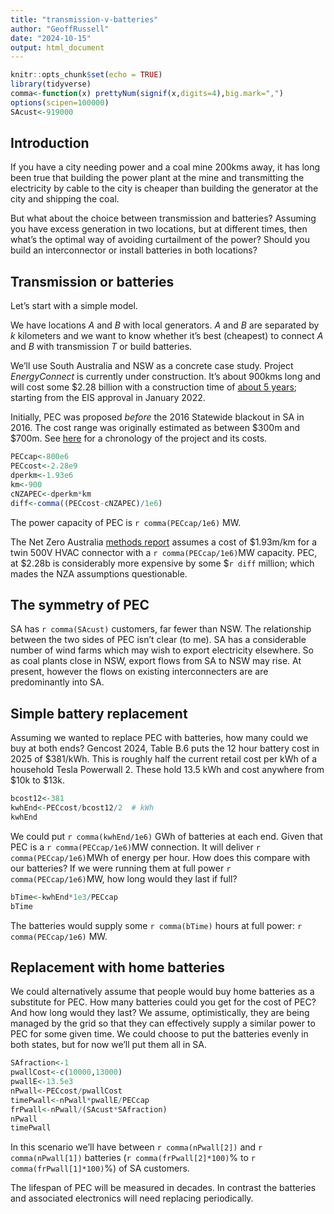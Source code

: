 ```yaml
---
title: "transmission-v-batteries"
author: "GeoffRussell"
date: "2024-10-15"
output: html_document
---
```


```r
knitr::opts_chunk$set(echo = TRUE)
library(tidyverse)
comma<-function(x) prettyNum(signif(x,digits=4),big.mark=",")
options(scipen=100000)
SAcust<-919000
```

## Introduction

If you have a city needing power and a coal mine 200kms away, it has long been true that building the power plant at the mine and transmitting
the electricity by cable to the city is cheaper than building the generator at the city and shipping the coal. 

But what about the choice between transmission and batteries? Assuming you have excess generation in two locations, but at different times, then what's
the optimal way of avoiding curtailment of the power? Should you build an interconnector or install batteries in both locations?

## Transmission or batteries 

Let's start with a simple model.

We have locations $A$ and $B$ with local generators. $A$ and $B$ are separated by $k$ kilometers and we want to know whether it's best (cheapest) to
connect $A$ and $B$ with transmission $T$ or build batteries. 

We'll use South Australia and NSW as a concrete case study. Project *EnergyConnect* is currently under construction. 
It's about 900kms long and will cost some \$2.28 billion with a construction time
of [about 5 years](https://www.projectenergyconnect.com.au/); starting from the EIS approval in January 2022.

Initially, PEC was proposed *before* the 2016 Statewide blackout in SA in 2016. The cost range was originally estimated as between \$300m and \$700m. See [here](https://wattclarity.com.au/articles/2024/07/a-tale-of-two-mega-projects-project-energy-connect-and-snowy-2-0-timelines-part-1) for a chronology of the project and its costs.

```r
PECcap<-800e6
PECcost<-2.28e9
dperkm<-1.93e6
km<-900
cNZAPEC<-dperkm*km
diff<-comma((PECcost-cNZAPEC)/1e6)
```
The power capacity of PEC is `r comma(PECcap/1e6)` MW.

The Net Zero Australia [methods report](https://www.netzeroaustralia.net.au/wp-content/uploads/2023/04/Net-Zero-Australia-Methods-Assumptions-Scenarios-Sensitivities.pdf) assumes a cost of $1.93m/km for a twin 500V HVAC connector with a `r comma(PECcap/1e6)`MW capacity. PEC, at \$2.28b is considerably more expensive by some \$`r diff` million; which mades the NZA assumptions questionable. 

## The symmetry of PEC 

SA has `r comma(SAcust)` customers, far fewer than NSW. The relationship between the two sides of PEC isn't clear (to me).  SA has a considerable number of wind farms which
may wish to export electricity elsewhere. So as coal plants close in NSW, export flows from SA to NSW may rise. At present, however the flows on existing
interconnecters are are predominantly into SA.

## Simple battery replacement

Assuming we wanted to replace PEC with batteries, how many could we buy at both ends? Gencost 2024, Table B.6 puts the 12 hour battery cost in 2025 of \$381/kWh. 
This is roughly half the current retail cost per kWh of a household Tesla Powerwall 2. These hold 13.5 kWh and cost anywhere from \$10k to \$13k.

```r
bcost12<-381
kwhEnd<-PECcost/bcost12/2  # kWh
kwhEnd
```

We could put `r comma(kwhEnd/1e6)` GWh of batteries at each end. Given that PEC is a `r comma(PECcap/1e6)`MW connection. It will 
deliver `r comma(PECcap/1e6)`MWh of energy per hour.  How
does this compare with our batteries? If we were running them at full power `r comma(PECcap/1e6)`MW, how long would they last if full?

```r
bTime<-kwhEnd*1e3/PECcap
bTime
```
The batteries would supply some `r comma(bTime)` hours at full power: `r comma(PECcap/1e6)` MW.

## Replacement with home batteries

We could alternatively assume that people would buy home batteries as a substitute for PEC. How many batteries could you get for the cost of PEC? And
how long would they last? We assume, optimistically, they are being managed by the grid 
so that they can effectively supply a similar power to PEC for some given time. We could choose to put the batteries evenly in both states, but for now
we'll put them all in SA.



```r
SAfraction<-1
pwallCost<-c(10000,13000)
pwallE<-13.5e3
nPwall<-PECcost/pwallCost
timePwall<-nPwall*pwallE/PECcap
frPwall<-nPwall/(SAcust*SAfraction)
nPwall
timePwall
```

In this scenario we'll have between 
`r comma(nPwall[2])` and
`r comma(nPwall[1])` batteries (`r comma(frPwall[2]*100)`% to `r comma(frPwall[1]*100)`%) of SA customers.

The lifespan of PEC will be measured in decades. In contrast the batteries and associated electronics will need replacing periodically.
